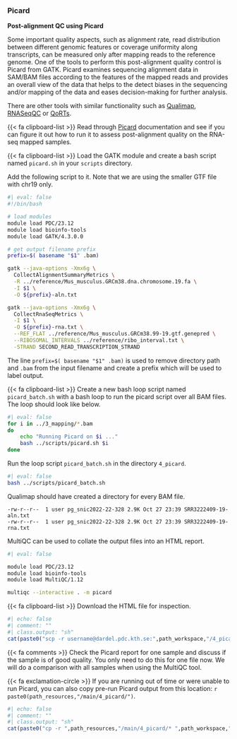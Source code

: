 ### Picard

**Post-alignment QC using Picard**  

Some important quality aspects, such as alignment rate, read distribution between different genomic features or coverage uniformity along transcripts, can be measured only after mapping reads to the reference genome. One of the tools to perform this post-alignment quality control is Picard from GATK. Picard examines sequencing alignment data in SAM/BAM files according to the features of the mapped reads and provides an overall view of the data that helps to the detect biases in the sequencing and/or mapping of the data and eases decision-making for further analysis.

There are other tools with similar functionality such as [Qualimap](http://qualimap.conesalab.org/doc_html/index.html), [RNASeqQC](http://qualimap.bioinfo.cipf.es/doc_html/analysis.html#rnaseqqc) or [QoRTs](https://hartleys.github.io/QoRTs/).

{{< fa clipboard-list >}} Read through [Picard](https://broadinstitute.github.io/picard/command-line-overview.html#CollectRnaSeqMetrics) documentation and see if you can figure it out how to run it to assess post-alignment quality on the RNA-seq mapped samples.

{{< fa clipboard-list >}} Load the GATK module and create a bash script named `picard.sh` in your `scripts` directory.

Add the following script to it. Note that we are using the smaller GTF file with chr19 only.

```sh
#| eval: false
#!/bin/bash

# load modules
module load PDC/23.12
module load bioinfo-tools
module load GATK/4.3.0.0

# get output filename prefix
prefix=$( basename "$1" .bam)

gatk --java-options -Xmx6g \
  CollectAlignmentSummaryMetrics \
  -R ../reference/Mus_musculus.GRCm38.dna.chromosome.19.fa \
  -I $1 \
  -O ${prefix}-aln.txt

gatk --java-options -Xmx6g \
  CollectRnaSeqMetrics \
  -I $1 \
  -O ${prefix}-rna.txt \
  --REF_FLAT ../reference/Mus_musculus.GRCm38.99-19.gtf.genepred \
  --RIBOSOMAL_INTERVALS ../reference/ribo_interval.txt \
  -STRAND SECOND_READ_TRANSCRIPTION_STRAND
```

The line `prefix=$( basename "$1" .bam)` is used to remove directory path and `.bam` from the input filename and create a prefix which will be used to label output.

{{< fa clipboard-list >}} Create a new bash loop script named `picard_batch.sh` with a bash loop to run the picard script over all BAM files. The loop should look like below.

```sh
#| eval: false
for i in ../3_mapping/*.bam
do
	echo "Running Picard on $i ..."
	bash ../scripts/picard.sh $i
done
```

Run the loop script `picard_batch.sh` in the directory `4_picard`.

```sh
#| eval: false
bash ../scripts/picard_batch.sh
```

Qualimap should have created a directory for every BAM file.

```
-rw-r--r--  1 user pg_snic2022-22-328 2.9K Oct 27 23:39 SRR3222409-19-aln.txt
-rw-r--r--  1 user pg_snic2022-22-328 2.9K Oct 27 23:39 SRR3222409-19-rna.txt
```

MultiQC can be used to collate the output files into an HTML report.

```bash
#| eval: false

module load PDC/23.12
module load bioinfo-tools
module load MultiQC/1.12

multiqc --interactive . -m picard
```

{{< fa clipboard-list >}} Download the HTML file for inspection.

```r
#| echo: false
#| comment: ""
#| class.output: "sh"
cat(paste0("scp -r username@dardel.pdc.kth.se:",path_workspace,"/4_picard ."))
```

{{< fa comments >}} Check the Picard report for one sample and discuss if the sample is of good quality. You only need to do this for one file now. We will do a comparison with all samples when using the MultiQC tool.

{{< fa exclamation-circle >}} If you are running out of time or were unable to run Picard, you can also copy pre-run Picard output from this location: ``r paste0(path_resources,"/main/4_picard/")``.

```r
#| echo: false
#| comment: ""
#| class.output: "sh"
cat(paste0("cp -r ",path_resources,"/main/4_picard/* ",path_workspace,"/4_picard/"))
```